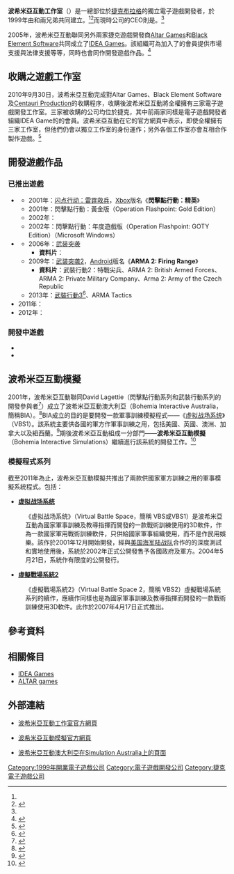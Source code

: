 {{NoteTA
|G1=Games
|1=zh-cn:闪点行动; zh-tw:閃擊點行動;
|2=zh-cn:雷霆救兵; zh-tw:冷戰危機;
|3=zh-cn:抵抗力量; zh-tw:絕地任務;
|4=zh-cn:武装突袭; zh-tw:武裝行動; zh-hk:武裝行動;
}}

{{Infobox company
| name                = 波希米亞互動工作室
| name_en             = Bohemia Interactive Studio
| logo                = Bohemia Interactive.svg
| caption             = 
| type                = [[遊戲開發者|獨立電子遊戲開發商]]
| foundation          = {{Start date|1999}}
| founder             = 
| location            = [[捷克|捷克]][[布拉格|布拉格]]
| key_people          = {{lang|cs|Marek Španěl}} (CEO)<br />{{lang|cs|Ondřej Španěl}}
| industry            = [[電子遊戲產業|電子遊戲產業]]
| products            = 
| num_employees       = 140<ref name="new york times news">{{cite news | url=http://www.nytimes.com/2011/05/02/technology/02gameside.html?_r=1 | title=A War Training Platform From an Unlikely Source. | work=[[纽约时报|纽约时报]] | date=2011-05-02 | accessdate=2011-12-30 | author=Lin, Thomas | pages=8 | archive-date=2021-03-08 | archive-url=https://web.archive.org/web/20210308130241/https://www.nytimes.com/2011/05/02/technology/02gameside.html?_r=1 | dead-url=no }}</ref>
| subsid              = [[ALTAR_games|Altar Games]]<br />[[Black_Element_Software|Black Element Software]]<br />[[Centauri_Production|Centauri Production]]
| homepage            = {{URL|http://www.bistudio.com}}
| slogan              = 
}}

'''波希米亞互動工作室'''（{{lang|en|Bohemia Interactive Studio}}）是一總部位於[[捷克|捷克]][[布拉格|布拉格]]的獨立電子遊戲開發者，於1999年由{{lang|cs|Marek Španěl}}和{{lang|cs|Ondřej Španěl}}兩兄弟共同建立。<ref name="new york times news" /><ref name="BI Company prof">{{cite web | url=http://www.bistudio.com/english/company/profile | title=Bohemia Interactive company profile | publisher=波希米亞互動 | accessdate=2011-12-30 | language=en | archive-date=2012-06-21 | archive-url=https://web.archive.org/web/20120621060337/http://www.bistudio.com/english/company/profile | dead-url=yes }}</ref>而現時公司的CEO則是{{lang|cs|Marek Španěl}}。<ref name="new york times news" />

2005年，波希米亞互動聯同另外兩家捷克遊戲開發商[[ALTAR_games|Altar Games]]和[[Black_Element_Software|Black Element Software]]共同成立了[[Idea_Games|IDEA Games]]。該組織可為加入了的會員提供市場支援與法律支援等等，同時也會同作開發遊戲作品。<ref>{{cite web | url=http://www.gamasutra.com/view/news/7567/IDEA_Independent_Developer_Association_Formed.php | title=IDEA Independent Developer Association Formed | publisher=Gamasutra | date=2005-12-19 | accessdate=2011-12-30 | author=Maragos, Nich | language=en | archive-date=2011-11-10 | archive-url=https://web.archive.org/web/20111110125030/http://www.gamasutra.com/view/news/7567/IDEA_Independent_Developer_Association_Formed.php | dead-url=no }}</ref>

== 收購之遊戲工作室 ==
2010年9月30日，波希米亞互動完成對Altar Games、Black Element Software及[[Centauri_Production|Centauri Production]]的收購程序，收購後波希米亞互動將全權擁有三家電子遊戲開發工作室。三家被收購的公司均位於捷克，其中前兩家同樣是電子遊戲開發者組織IDEA Game的的會員。波希米亞互動在它的官方網頁中表示，即使全權擁有三家工作室，但他們仍會以獨立工作室的身份運作；另外各個工作室亦會互相合作製作遊戲。<ref>{{cite web | url=http://www.bistudio.com/english/home/news/company/190-bohemia-interactive-grows-in-strength | title=Bohemia Interactive grows in strength! | publisher=波希米亞互動 | date=2010-09-30 | accessdate=2011-12-30 | language=en | archive-date=2014-09-02 | archive-url=https://web.archive.org/web/20140902201303/http://www.bistudio.com/english/home/news/company/190-bohemia-interactive-grows-in-strength | dead-url=no }}</ref>

== 開發遊戲作品 ==
=== 已推出遊戲 ===
* '''{{link-en|閃擊點行動系列|Operation Flashpoint}}'''
** 2001年：[[闪点行动：雷霆救兵|闪点行动：雷霆救兵]]，[[Xbox|Xbox]]版名《'''閃擊點行動：精英'''》
** 2001年：閃擊點行動：黃金版（Operation Flashpoint: Gold Edition）
** 2002年：{{link-en|閃擊點行動：絕地任務|Operation Flashpoint: Resistance}}
** 2002年：閃擊點行動：年度遊戲版（Operation Flashpoint: GOTY Edition）（Microsoft Windows）
* '''{{link-en|武裝行動系列|ARMA (series)}}'''
** 2006年：[[武装突袭|武装突袭]]
*** '''資料片'''：{{link-en|武裝行動：女王的開場白|ARMA: Queen's Gambit}}
** 2009年：[[武装突袭2|武装突袭2]]，[[Android|Android]]版名《'''ARMA 2: Firing Range'''》
*** '''資料片'''：武裝行動2：特戰尖兵、ARMA 2: British Armed Forces、ARMA 2: Private Military Company、Arma 2: Army of the Czech Republic 
** 2013年：[[武裝行動3|武裝行動3]]<ref>{{cite web | url=http://www.bistudio.com/english/games/arma3 | title=Arma 3 | publisher=波希米亞互動 | accessdate=2011-12-30 | language=en | archive-date=2014-09-27 | archive-url=https://web.archive.org/web/20140927073017/http://www.bistudio.com/english/games/arma3 | dead-url=no }}</ref>、ARMA Tactics
* 2011年：{{link-en|驾乘直升机|Take On Helicopters}}
* 2012年：{{link-en|航母指挥官：盖亚行动|Carrier Command: Gaea Mission}}

=== 開發中遊戲 ===
* {{link-en|DayZ|DayZ (video game)}}
* {{link-en|火星探索 (電子遊戲)|Take On Mars|火星探索}}

== 波希米亞互動模擬 ==
2001年，波希米亞互動聯同David Lagettie（閃擊點行動系列和武裝行動系列的開發參與者<ref>{{cite web | url=http://www.imdb.com/name/nm1848562/ | title=David Lagettie - IMDb | publisher=IMDb | accessdate=2011-12-30 | language=en | archive-date=2020-06-26 | archive-url=https://web.archive.org/web/20200626051306/https://www.imdb.com/name/nm1848562/ | dead-url=no }}</ref>）成立了波希米亞互動澳大利亞（Bohemia Interactive Australia，簡稱BIA）。<ref>{{cite web | url=http://community.bistudio.com/wiki/Bohemia_Interactive_Australia | title=Bohemia Interactive Australia - Bohemia Interactive Community | publisher=波希米亞互動 | date=2008-08-07 | accessdate=2011-12-30 | language=en | archive-date=2020-06-26 | archive-url=https://web.archive.org/web/20200626051330/https://community.bistudio.com/wiki/Bohemia_Interactive_Australia | dead-url=no }}</ref>BIA成立的目的是要開發一款軍事訓練模擬程式——《[[虚拟战场系统|虚拟战场系统]]》（VBS1）。該系統主要供各國的軍方作軍事訓練之用，包括美國、英國、澳洲、加拿大以及紐西蘭。<ref>{{cite web | url=http://armory.bisimulations.com/our-company | title=Customers - Our Company - Bohemia Interactive Simulations | publisher=Bohemia Interactive Simulations | accessdate=2011-12-30 | language=en | archive-url=https://web.archive.org/web/20111207073754/http://armory.bisimulations.com/our-company | archive-date=2011-12-07 | dead-url=yes }}</ref>期後波希米亞互動組成一分部門——'''波希米亞互動模擬'''（Bohemia Interactive Simulations）繼續進行該系統的開發工作。<ref>{{cite web | url=http://armory.bisimulations.com/our-company | title=Our Company - Bohemia Interactive Simulations | publisher=Bohemia Interactive Simulations | accessdate=2011-12-30 | language=en | archive-url=https://web.archive.org/web/20111207073754/http://armory.bisimulations.com/our-company | archive-date=2011-12-07 | dead-url=yes }}</ref>

=== 模擬程式系列 ===
截至2011年為止，波希米亞互動模擬共推出了兩款供國家軍方訓練之用的軍事模擬系統程式。包括：
* '''[[虚拟战场系统|虚拟战场系统]]'''
:《虚拟战场系统》（Virtual Battle Space，簡稱 VBS或VBS1）是波希米亞互動為國家軍事訓練及教導指揮而開發的一款戰術訓練使用的3D軟件，作為一款國家軍用戰術訓練軟件，只供給國家軍事組織使用，而不是作民用娛樂。該作於2001年12月開始開發，經與[[美国海军陆战队|美国海军陆战队]]合作的的深度測試和實地使用後，系統於2002年正式公開發售予各國政府及軍方。2004年5月21日，系統作有限度的公開發行。

* '''[[虛擬戰場系統2|虛擬戰場系統2]]'''
:《虛擬戰場系統2》（Virtual Battle Space 2，簡稱 VBS2）虛擬戰場系統系列的續作，應續作同樣也是為國家軍事訓練及教導指揮而開發的一款戰術訓練使用3D軟件。此作於2007年4月17日正式推出。

== 參考資料 ==
{{reflist}}

== 相關條目 ==
* [[Idea_Games|IDEA Games]]
* [[ALTAR_games|ALTAR games]]

== 外部連結 ==
* {{en}} [http://www.bistudio.com/ 波希米亞互動工作室官方網頁] {{Wayback|url=http://www.bistudio.com/ |date=20080716165047 }}
* {{en}} [https://web.archive.org/web/20120424052622/http://armory.bisimulations.com/ 波希米亞互動模擬官方網頁]
* {{en}} [https://web.archive.org/web/20130107111623/http://directory.simulationaustralia.org.au/company/bohemia-interactive-australia/ 波希米亞互動澳大利亞在Simulation Australia上的頁面]

{{DEFAULTSORT:Bohemia Interactive}}
[[Category:1999年開業電子遊戲公司|Category:1999年開業電子遊戲公司]]
[[Category:電子遊戲開發公司|Category:電子遊戲開發公司]]
[[Category:捷克電子遊戲公司|Category:捷克電子遊戲公司]]